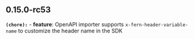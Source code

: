 ## 0.15.0-rc53
**`(chore):`** - **feature**: OpenAPI importer supports `x-fern-header-variable-name` to customize the header name in the SDK

